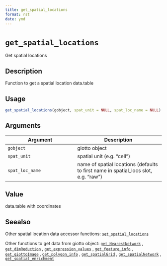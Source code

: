 ```yaml
--- 
title: get_spatial_locations 
format: rst 
date: ymd 
--- 
```

# `get_spatial_locations`

Get spatial locations


## Description

Function to get a spatial location data.table


## Usage

```r
get_spatial_locations(gobject, spat_unit = NULL, spat_loc_name = NULL)
```


## Arguments

Argument      |Description
------------- |----------------
`gobject`     |     giotto object
`spat_unit`     |     spatial unit (e.g. "cell")
`spat_loc_name`     |     name of spatial locations (defaults to first name in spatial_locs slot, e.g. "raw")


## Value

data.table with coordinates


## Seealso

Other spatial location data accessor functions:
 [`set_spatial_locations`](#setspatiallocations) 
 
 Other functions to get data from giotto object:
 [`get_NearestNetwork`](#getnearestnetwork) ,
 [`get_dimReduction`](#getdimreduction) ,
 [`get_expression_values`](#getexpressionvalues) ,
 [`get_feature_info`](#getfeatureinfo) ,
 [`get_giottoImage`](#getgiottoimage) ,
 [`get_polygon_info`](#getpolygoninfo) ,
 [`get_spatialGrid`](#getspatialgrid) ,
 [`get_spatialNetwork`](#getspatialnetwork) ,
 [`get_spatial_enrichment`](#getspatialenrichment)


